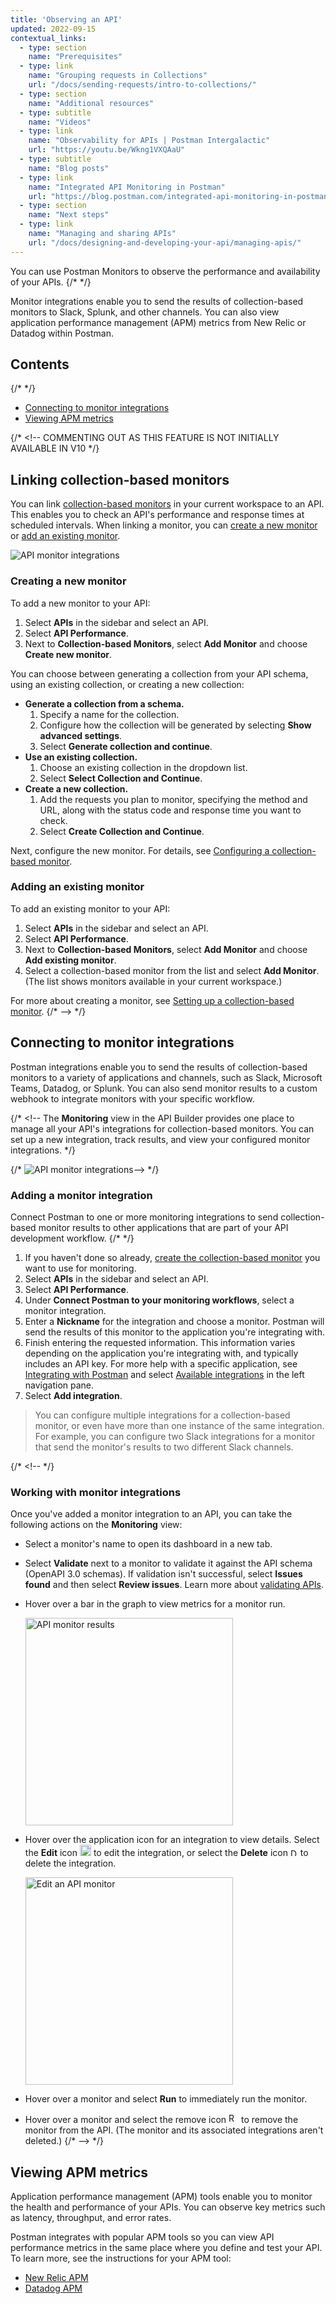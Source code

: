 ```yaml
---
title: 'Observing an API'
updated: 2022-09-15
contextual_links:
  - type: section
    name: "Prerequisites"
  - type: link
    name: "Grouping requests in Collections"
    url: "/docs/sending-requests/intro-to-collections/"
  - type: section
    name: "Additional resources"
  - type: subtitle
    name: "Videos"
  - type: link
    name: "Observability for APIs | Postman Intergalactic"
    url: "https://youtu.be/Wkng1VXQAaU"
  - type: subtitle
    name: "Blog posts"
  - type: link
    name: "Integrated API Monitoring in Postman"
    url: "https://blog.postman.com/integrated-api-monitoring-in-postman/"
  - type: section
    name: "Next steps"
  - type: link
    name: "Managing and sharing APIs"
    url: "/docs/designing-and-developing-your-api/managing-apis/"
---
```


You can use Postman Monitors to observe the performance and availability of your APIs. {/* <!-- After you link a collection-based monitor, you can view monitor results in the API Builder. --> */}

Monitor integrations enable you to send the results of collection-based monitors to Slack, Splunk, and other channels. You can also view application performance management (APM) metrics from New Relic or Datadog within Postman.

## Contents

{/* <!-- * [Linking collection-based monitors](#linking-collection-based-monitors) --> */}
* [Connecting to monitor integrations](#connecting-to-monitor-integrations)
* [Viewing APM metrics](#viewing-apm-metrics)

{/* <!-- COMMENTING OUT AS THIS FEATURE IS NOT INITIALLY AVAILABLE IN V10 */}
## Linking collection-based monitors

You can link [collection-based monitors](/docs/monitoring-your-api/setting-up-monitor/) in your current workspace to an API. This enables you to check an API's performance and response times at scheduled intervals. When linking a monitor, you can [create a new monitor](#creating-a-new-monitor) or [add an existing monitor](#adding-an-existing-monitor).

<img alt="API monitor integrations" src="https://assets.postman.com/postman-docs/api-builder-api-monitor-v9-19.jpg"/>

### Creating a new monitor

To add a new monitor to your API:

1. Select **APIs** in the sidebar and select an API.
1. Select **API Performance**.
1. Next to **Collection-based Monitors**, select **Add Monitor** and choose **Create new monitor**.

You can choose between generating a collection from your API schema, using an existing collection, or creating a new collection:

* **Generate a collection from a schema.**
    1. Specify a name for the collection.
    1. Configure how the collection will be generated by selecting **Show advanced settings**.
    1. Select **Generate collection and continue**.
* **Use an existing collection.**
    1. Choose an existing collection in the dropdown list.
    1. Select **Select Collection and Continue**.
* **Create a new collection.**
    1. Add the requests you plan to monitor, specifying the method and URL, along with the status code and response time you want to check.
    1. Select **Create Collection and Continue**.

Next, configure the new monitor. For details, see [Configuring a collection-based monitor](/docs/monitoring-your-api/setting-up-monitor/#configuring-a-collection-based-monitor).

### Adding an existing monitor

To add an existing monitor to your API:

1. Select **APIs** in the sidebar and select an API.
1. Select **API Performance**.
1. Next to **Collection-based Monitors**, select **Add Monitor** and choose **Add existing monitor**.
1. Select a collection-based monitor from the list and select **Add Monitor**. (The list shows monitors available in your current workspace.)

For more about creating a monitor, see [Setting up a collection-based monitor](/docs/monitoring-your-api/setting-up-monitor/).
{/* --> */}

## Connecting to monitor integrations

Postman integrations enable you to send the results of collection-based monitors to a variety of applications and channels, such as Slack, Microsoft Teams, Datadog, or Splunk. You can also send monitor results to a custom webhook to integrate monitors with your specific workflow.

{/* <!-- The **Monitoring** view in the API Builder provides one place to manage all your API's integrations for collection-based monitors. You can set up a new integration, track results, and view your configured monitor integrations. */}

{/* <img alt="API monitor integrations" src="https://assets.postman.com/postman-docs/v10/observe-api-integrations-v10.jpg"/>--> */}

### Adding a monitor integration

Connect Postman to one or more monitoring integrations to send collection-based monitor results to other applications that are part of your API development workflow. {/* <!-- When you add a monitor integration, the monitor is automatically [linked to the API](#linking-monitors). --> */}

1. If you haven't done so already, [create the collection-based monitor](/docs/monitoring-your-api/intro-monitors/) you want to use for monitoring.
1. Select **APIs** in the sidebar and select an API.
1. Select **API Performance**.
1. Under **Connect Postman to your monitoring workflows**, select a monitor integration.
1. Enter a **Nickname** for the integration and choose a monitor. Postman will send the results of this monitor to the application you're integrating with.
1. Finish entering the requested information. This information varies depending on the application you're integrating with, and typically includes an API key. For more help with a specific application, see [Integrating with Postman](/docs/integrations/intro-integrations/) and select [Available integrations](/docs/integrations/available-integrations/apimatic/) in the left navigation pane.
1. Select **Add integration**.

> You can configure multiple integrations for a collection-based monitor, or even have more than one instance of the same integration. For example, you can configure two Slack integrations for a monitor that send the monitor's results to two different Slack channels.

{/* <!-- */}
### Working with monitor integrations

Once you've added a monitor integration to an API, you can take the following actions on the **Monitoring** view:

* Select a monitor's name to open its dashboard in a new tab.
* Select **Validate** next to a monitor to validate it against the API schema (OpenAPI 3.0 schemas). If validation isn't successful, select **Issues found** and then select **Review issues**. Learn more about [validating APIs](/docs/designing-and-developing-your-api/developing-an-api/validating-elements-against-schema/).
* Hover over a bar in the graph to view metrics for a monitor run.

  <img alt="API monitor results" src="https://assets.postman.com/postman-docs/observe-api-integrations-results-v9-10.jpg" width="332px"/>

* Hover over the application icon for an integration to view details. Select the **Edit** icon <img alt="Edit icon" src="https://assets.postman.com/postman-docs/documentation-edit-icon-v8-10.jpg#icon" width="18px"/> to edit the integration, or select the **Delete** icon <img alt="Delete icon" src="https://assets.postman.com/postman-docs/icon-delete-v9.jpg#icon" width="12px"/> to delete the integration.

  <img alt="Edit an API monitor" src="https://assets.postman.com/postman-docs/observe-api-integrations-modify-v9-10.jpg" width="332px"/>

* Hover over a monitor and select **Run** to immediately run the monitor.
* Hover over a monitor and select the remove icon <img alt="Remove icon" src="https://assets.postman.com/postman-docs/icon-remove-api-element-v9.jpg#icon" width="16px"/> to remove the monitor from the API. (The monitor and its associated integrations aren't deleted.)
{/* --> */}

## Viewing APM metrics

Application performance management (APM) tools enable you to monitor the health and performance of your APIs. You can observe key metrics such as latency, throughput, and error rates.

Postman integrates with popular APM tools so you can view API performance metrics in the same place where you define and test your API. To learn more, see the instructions for your APM tool:

* [New Relic APM](/docs/designing-and-developing-your-api/observing-an-api/new-relic-apm/)
* [Datadog APM](/docs/designing-and-developing-your-api/observing-an-api/datadog-apm/)
